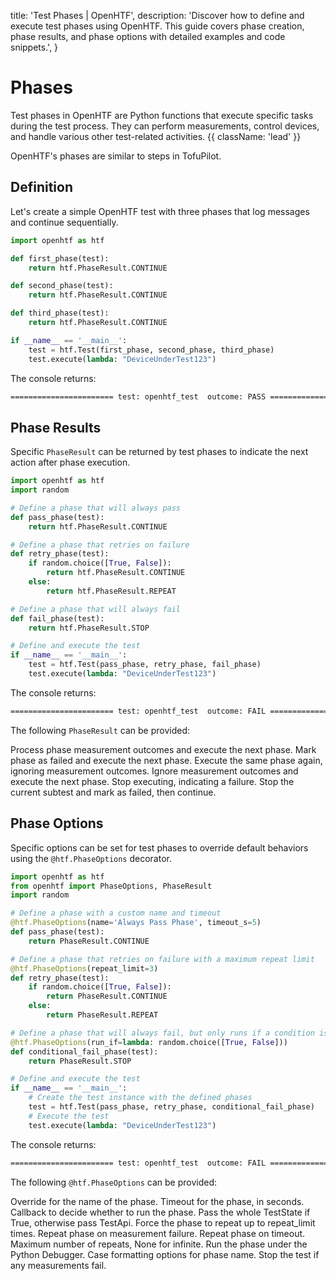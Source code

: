   title: 'Test Phases | OpenHTF',
  description:
    'Discover how to define and execute test phases using OpenHTF. This guide covers phase creation, phase results, and phase options with detailed examples and code snippets.',
}

# Phases

Test phases in OpenHTF are Python functions that execute specific tasks during the test process. They can perform measurements, control devices, and handle various other test-related activities. {{ className: 'lead' }}

<Note>OpenHTF's phases are similar to steps in TofuPilot.</Note>

## Definition

Let's create a simple OpenHTF test with three phases that log messages and continue sequentially.

```python {{ title: 'main.py' }}
import openhtf as htf

def first_phase(test):
    return htf.PhaseResult.CONTINUE

def second_phase(test):
    return htf.PhaseResult.CONTINUE

def third_phase(test):
    return htf.PhaseResult.CONTINUE

if __name__ == '__main__':
    test = htf.Test(first_phase, second_phase, third_phase)
    test.execute(lambda: "DeviceUnderTest123")
```

The console returns:

```txt
======================= test: openhtf_test  outcome: PASS ======================
```

## Phase Results

Specific `PhaseResult` can be returned by test phases to indicate the next action after phase execution.

```python {{ title: 'main.py' }}
import openhtf as htf
import random

# Define a phase that will always pass
def pass_phase(test):
    return htf.PhaseResult.CONTINUE

# Define a phase that retries on failure
def retry_phase(test):
    if random.choice([True, False]):
        return htf.PhaseResult.CONTINUE
    else:
        return htf.PhaseResult.REPEAT

# Define a phase that will always fail
def fail_phase(test):
    return htf.PhaseResult.STOP

# Define and execute the test
if __name__ == '__main__':
    test = htf.Test(pass_phase, retry_phase, fail_phase)
    test.execute(lambda: "DeviceUnderTest123")
```

The console returns:

```txt
======================= test: openhtf_test  outcome: FAIL ======================
```

The following `PhaseResult` can be provided:

<Properties>
  <Property name="PhaseResult.CONTINUE">
    Process phase measurement outcomes and execute the next phase.
  </Property>
  <Property name="PhaseResult.FAIL_AND_CONTINUE">
    Mark phase as failed and execute the next phase.
  </Property>
  <Property name="PhaseResult.REPEAT">
    Execute the same phase again, ignoring measurement outcomes.
  </Property>
  <Property name="PhaseResult.SKIP">
    Ignore measurement outcomes and execute the next phase.
  </Property>
  <Property name="PhaseResult.STOP">
    Stop executing, indicating a failure.
  </Property>
  <Property name="PhaseResult.FAIL_SUBTEST">
    Stop the current subtest and mark as failed, then continue.
  </Property>
</Properties>

## Phase Options

Specific options can be set for test phases to override default behaviors using the `@htf.PhaseOptions` decorator.

```python {{ title: 'main.py' }}
import openhtf as htf
from openhtf import PhaseOptions, PhaseResult
import random

# Define a phase with a custom name and timeout
@htf.PhaseOptions(name='Always Pass Phase', timeout_s=5)
def pass_phase(test):
    return PhaseResult.CONTINUE

# Define a phase that retries on failure with a maximum repeat limit
@htf.PhaseOptions(repeat_limit=3)
def retry_phase(test):
    if random.choice([True, False]):
        return PhaseResult.CONTINUE
    else:
        return PhaseResult.REPEAT

# Define a phase that will always fail, but only runs if a condition is met
@htf.PhaseOptions(run_if=lambda: random.choice([True, False]))
def conditional_fail_phase(test):
    return PhaseResult.STOP

# Define and execute the test
if __name__ == '__main__':
    # Create the test instance with the defined phases
    test = htf.Test(pass_phase, retry_phase, conditional_fail_phase)
    # Execute the test
    test.execute(lambda: "DeviceUnderTest123")
```

The console returns:

```txt
======================= test: openhtf_test  outcome: FAIL ======================
```

The following `@htf.PhaseOptions` can be provided:

<Properties>
  <Property name="name" type="string">
    Override for the name of the phase.
  </Property>
  <Property name="timeout_s" type="float">
    Timeout for the phase, in seconds.
  </Property>
  <Property name="run_if" type="callable">
    Callback to decide whether to run the phase.
  </Property>
  <Property name="requires_state" type="bool">
    Pass the whole TestState if True, otherwise pass TestApi.
  </Property>
  <Property name="force_repeat" type="bool">
    Force the phase to repeat up to repeat_limit times.
  </Property>
  <Property name="repeat_on_measurement_fail" type="bool">
    Repeat phase on measurement failure.
  </Property>
  <Property name="repeat_on_timeout" type="bool">
    Repeat phase on timeout.
  </Property>
  <Property name="repeat_limit" type="int or None">
    Maximum number of repeats, None for infinite.
  </Property>
  <Property name="run_under_pdb" type="bool">
    Run the phase under the Python Debugger.
  </Property>
  <Property name="phase_name_case" type="string">
    Case formatting options for phase name.
  </Property>
  <Property name="stop_on_measurement_fail" type="bool">
    Stop the test if any measurements fail.
  </Property>
</Properties>
